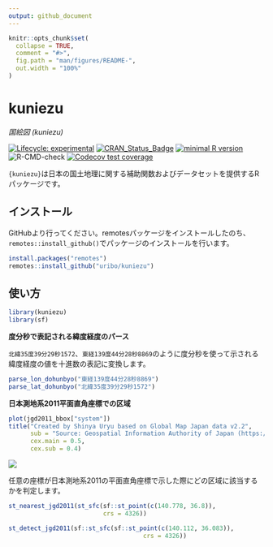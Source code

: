 ```yaml
---
output: github_document
---
```


<!-- README.md is generated from README.Rmd. Please edit that file -->

```r
knitr::opts_chunk$set(
  collapse = TRUE,
  comment = "#>",
  fig.path = "man/figures/README-",
  out.width = "100%"
)
```

# kuniezu

*国絵図 (kuniezu)*

<!-- badges: start -->
[![Lifecycle: experimental](https://img.shields.io/badge/lifecycle-experimental-orange.svg)](https://www.tidyverse.org/lifecycle/#experimental) [![CRAN\_Status\_Badge](http://www.r-pkg.org/badges/version/kuniezu)](https://cran.r-project.org/package=kuniezu)
[![minimal R version](https://img.shields.io/badge/R%3E%3D-3.3.0-blue.svg)](https://cran.r-project.org/)
![R-CMD-check](https://github.com/uribo/kuniezu/workflows/R-CMD-check/badge.svg)
[![Codecov test coverage](https://codecov.io/gh/uribo/kuniezu/branch/master/graph/badge.svg)](https://codecov.io/gh/uribo/kuniezu?branch=master)
<!-- badges: end -->

`{kuniezu}`は日本の国土地理に関する補助関数およびデータセットを提供するRパッケージです。

## インストール

GitHubより行ってください。remotesパッケージをインストールしたのち、`remotes::install_github()`でパッケージのインストールを行います。

``` r
install.packages("remotes")
remotes::install_github("uribo/kuniezu")
```

## 使い方

```r
library(kuniezu)
library(sf)
```

**度分秒で表記される緯度経度のパース**

`北緯35度39分29秒1572`、`東経139度44分28秒8869`のように度分秒を使って示される緯度経度の値を十進数の表記に変換します。

```r
parse_lon_dohunbyo("東経139度44分28秒8869")
parse_lat_dohunbyo("北緯35度39分29秒1572")
```


**日本測地系2011平面直角座標での区域**

```r
plot(jgd2011_bbox["system"])
title("Created by Shinya Uryu based on Global Map Japan data v2.2",
      sub = "Source: Geospatial Information Authority of Japan (https://www.gsi.go.jp/kankyochiri/gm_japan_e.html)",
      cex.main = 0.5,
      cex.sub = 0.4)
```

![](man/figures/README-jgd2011_area-1.png)

任意の座標が日本測地系2011の平面直角座標で示した際にどの区域に該当するかを判定します。

```r
st_nearest_jgd2011(st_sfc(sf::st_point(c(140.778, 36.8)), 
                          crs = 4326))

st_detect_jgd2011(sf::st_sfc(sf::st_point(c(140.112, 36.083)),
                                     crs = 4326))
```

